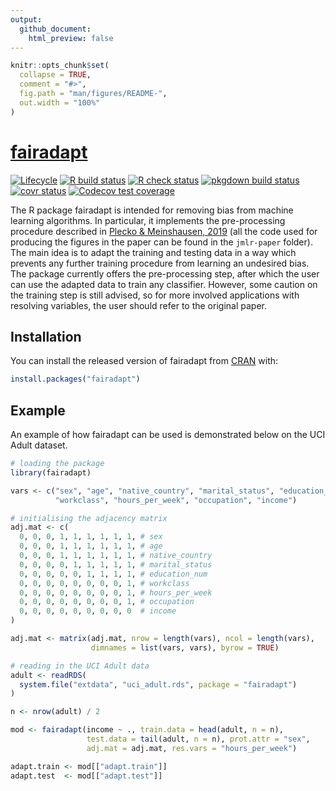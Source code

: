 ```yaml
---
output:
  github_document:
    html_preview: false
---
```


<!-- README.md is generated from README.Rmd. Please edit that file -->

```r
knitr::opts_chunk$set(
  collapse = TRUE,
  comment = "#>",
  fig.path = "man/figures/README-",
  out.width = "100%"
)
```

# [fairadapt](https://dplecko.github.io/fairadapt/)

<!-- badges: start -->
[![Lifecycle](https://img.shields.io/badge/lifecycle-stable-brightgreen.svg)](https://lifecycle.r-lib.org/articles/stages.html#stable)
[![R build status](https://github.com/dplecko/fairadapt/workflows/build/badge.svg)](https://github.com/dplecko/fairadapt/actions?query=workflow%3Abuild)
[![R check status](https://github.com/dplecko/fairadapt/workflows/check/badge.svg)](https://github.com/dplecko/fairadapt/actions?query=workflow%3Acheck)
[![pkgdown build status](https://github.com/dplecko/fairadapt/workflows/pkgdown/badge.svg)](https://github.com/dplecko/fairadapt/actions?query=workflow%3Apkgdown)
[![covr status](https://github.com/dplecko/fairadapt/workflows/coverage/badge.svg)](https://github.com/dplecko/fairadapt/actions?query=workflow%3Acoverage)
[![Codecov test coverage](https://codecov.io/gh/dplecko/fairadapt/branch/master/graph/badge.svg?token=8A0EL5N4RE)](https://app.codecov.io/gh/dplecko/fairadapt)
<!-- badges: end -->

The R package fairadapt is intended for removing bias from machine learning algorithms. In particular, it implements the pre-processing procedure described in [Plecko & Meinshausen, 2019](https://arxiv.org/abs/1911.06685) (all the code used for producing the figures in the paper can be found in the `jmlr-paper` folder). The main idea is to adapt the training and testing data in a way which prevents any further training procedure from learning an undesired bias. The package currently offers the pre-processing step, after which the user can use the adapted data to train any classifier. However, some caution on the training step is still advised, so for more involved applications with resolving variables, the user should refer to the original paper.

## Installation

You can install the released version of fairadapt from [CRAN](https://CRAN.R-project.org) with:

```r
install.packages("fairadapt")
```

## Example

<!-- example could be expanded to show bias before correction -->
<!-- add plot of adj.mat? visualization of how data changed? -->

An example of how fairadapt can be used is demonstrated below on the UCI Adult dataset.

```r
# loading the package
library(fairadapt)

vars <- c("sex", "age", "native_country", "marital_status", "education_num",
          "workclass", "hours_per_week", "occupation", "income")

# initialising the adjacency matrix
adj.mat <- c(
  0, 0, 0, 1, 1, 1, 1, 1, 1, # sex
  0, 0, 0, 1, 1, 1, 1, 1, 1, # age
  0, 0, 0, 1, 1, 1, 1, 1, 1, # native_country
  0, 0, 0, 0, 1, 1, 1, 1, 1, # marital_status
  0, 0, 0, 0, 0, 1, 1, 1, 1, # education_num
  0, 0, 0, 0, 0, 0, 0, 0, 1, # workclass
  0, 0, 0, 0, 0, 0, 0, 0, 1, # hours_per_week
  0, 0, 0, 0, 0, 0, 0, 0, 1, # occupation
  0, 0, 0, 0, 0, 0, 0, 0, 0  # income
)

adj.mat <- matrix(adj.mat, nrow = length(vars), ncol = length(vars),
                  dimnames = list(vars, vars), byrow = TRUE)

# reading in the UCI Adult data
adult <- readRDS(
  system.file("extdata", "uci_adult.rds", package = "fairadapt")
)

n <- nrow(adult) / 2

mod <- fairadapt(income ~ ., train.data = head(adult, n = n),
                 test.data = tail(adult, n = n), prot.attr = "sex",
                 adj.mat = adj.mat, res.vars = "hours_per_week")

adapt.train <- mod[["adapt.train"]]
adapt.test  <- mod[["adapt.test"]]
```
